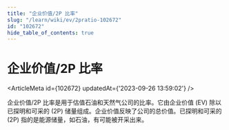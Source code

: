 ```yaml
---
title: "企业价值/2P 比率"
slug: "/learn/wiki/ev/2pratio-102672"
id: "102672"
hide_table_of_contents: true
---
```



# 企业价值/2P 比率

<ArticleMeta id={102672} updatedAt={'2023-09-26 13:59:02'} />
<div className='border-solid border-b border-t-0 my-4 border-[var(--ifm-color-gray-300)]' />

企业价值/2P 比率是用于估值石油和天然气公司的比率。它由企业价值 (EV) 除以已探明和可采的 (2P) 储量组成。企业价值反映了公司的总价值。已探明和可采的 (2P) 指的是能源储量，如石油，有可能被开采出来。
